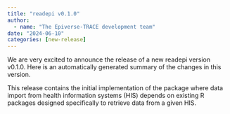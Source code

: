 ```yaml
---
title: "readepi v0.1.0"
author:
  - name: "The Epiverse-TRACE development team"
date: "2024-06-10"
categories: [new-release]
---
```


We are very excited to announce the release of a new readepi version v0.1.0.
Here is an automatically generated summary of the changes in this version.

This release contains the initial implementation of the package where data import from health information systems (HIS) depends on existing R packages designed specifically to retrieve data from a given HIS.

